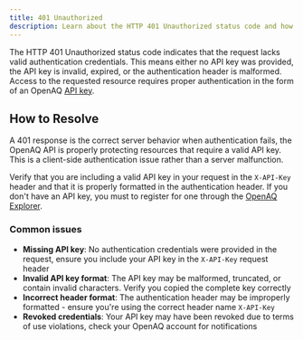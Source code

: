 ```yaml
---
title: 401 Unauthorized
description: Learn about the HTTP 401 Unauthorized status code and how to solve common causes of this error in the OpenAQ API.
---
```



The HTTP 401 Unauthorized status code indicates that the request lacks valid
authentication credentials. This means either no API key was provided, the API
key is invalid, expired, or the authentication header is malformed. Access to
the requested resource requires proper authentication in the form of an 
OpenAQ [API key](/using-the-api/api-key).

## How to Resolve

A 401 response is the correct server behavior when authentication fails, the
OpenAQ API is properly protecting resources that require a valid API key. This
is a client-side authentication issue rather than a server malfunction.

Verify that you are including a valid API key in your request in the
`X-API-Key` header and that it is properly formatted in the authentication
header. If you don't have an API key, you must to register for one through
the [OpenAQ Explorer](https://explore.openaq.org).

### Common issues

- **Missing API key**: No authentication credentials were provided in the
request, ensure you include your API key in the `X-API-Key` request header
- **Invalid API key format**: The API key may be malformed, truncated, or
contain invalid characters. Verify you copied the complete key correctly
- **Incorrect header format**: The authentication header may be improperly
formatted - ensure you're using the correct header name `X-API-Key`
- **Revoked credentials**: Your API key may have been revoked due to terms of 
use violations, check your OpenAQ account for notifications


<FeedbackForm />